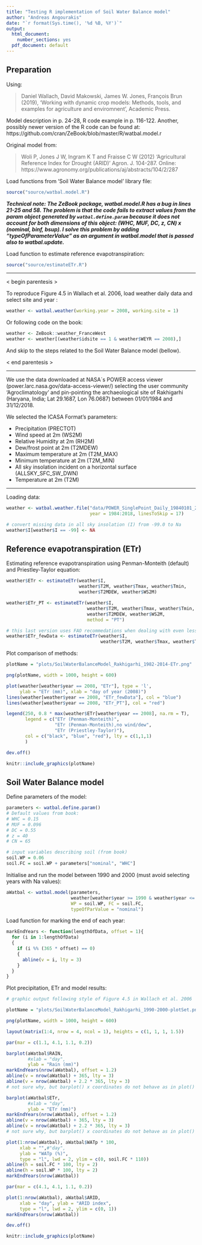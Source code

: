```yaml
---
title: "Testing R implementation of Soil Water Balance model"
author: "Andreas Angourakis"
date: "`r format(Sys.time(), '%d %B, %Y')`"
output:
  html_document:
    number_sections: yes
  pdf_document: default
---
```


## Preparation

Using:

>Daniel Wallach, David Makowski, James W. Jones, François Brun (2019), 'Working with dynamic crop models: Methods, tools, and examples for agriculture and enviromnent', Academic Press.

Model description in p. 24-28, R code example in p. 116-122. Another, possibly newer version of the R code can be found at: https://github.com/cran/ZeBook/blob/master/R/watbal.model.r

Original model from:

>Woli P, Jones J W, Ingram K T and Fraisse C W (2012) 'Agricultural Reference Index for Drought (ARID)' Agron. J. 104-287. Online: https://www.agronomy.org/publications/aj/abstracts/104/2/287

Load functions from 'Soil Water Balance model' library file:

```r
source("source/watbal.model.R")
```

**_Technical note: The ZeBook package, watbal.model.R has a bug in lines 21-25 and 58. The problem is that the code fails to extract values from the param object generated by `watbal.define.param` because it does not account for both dimensions of this object: (WHC, MUF, DC, z, CN) x (nominal, binf, bsup). I solve this problem by adding "typeOfParameterValue" as an argument in watbal.model that is passed also to watbal.update._**

Load function to estimate reference evapotranspiration:

```r
source("source/estimateETr.R")
```

---

< begin parentesis >

To reproduce Figure 4.5 in Wallach et al. 2006, load weather daily data and select site and year :

```r
weather <- watbal.weather(working.year = 2008, working.site = 1)
```

Or following code on the book:

```r
weather <- ZeBook::weather_FranceWest
weather <- weather[(weather$idsite == 1 & weather$WEYR == 2008),]
```

And skip to the steps related to the Soil Water Balance model (bellow).

< end parentesis >

---

We use the data downloaded at NASA´s POWER access viewer (power.larc.nasa.gov/data-access-viewer/) selecting the user community 'Agroclimatology' and pin-pointing the archaeological site of Rakhigarhi (Haryana, India; Lat 29.1687, Lon 76.0687) between 01/01/1984 and 31/12/2018.

We selected the ICASA Format's parameters:

- Precipitation (PRECTOT)  
- Wind speed at 2m (WS2M)  
- Relative Humidity at 2m (RH2M)  
- Dew/frost point at 2m (T2MDEW)  
- Maximum temperature at 2m (T2M_MAX)  
- Minimum temperature at 2m (T2M_MIN)  
- All sky insolation incident on a horizontal surface (ALLSKY_SFC_SW_DWN)  
- Temperature at 2m (T2M)

---

Loading data:

```r
weather <- watbal.weather.file("data/POWER_SinglePoint_Daily_19840101_20181231_029d17N_076d70E_0bd5f9c2.csv", 
                               year = 1984:2018, linesToSkip = 17)

# convert missing data in all sky insolation (I) from -99.0 to Na
weather$I[weather$I == -99] <- NA
```

## Reference evapotranspiration (ETr)

Estimating reference evapotranspiration using Penman-Monteith (default) and Priestley-Taylor equation:

```r
weather$ETr <- estimateETr(weather$I, 
                           weather$T2M, weather$Tmax, weather$Tmin, 
                           weather$T2MDEW, weather$WS2M)

weather$ETr_PT <- estimateETr(weather$I, 
                              weather$T2M, weather$Tmax, weather$Tmin, 
                              weather$T2MDEW, weather$WS2M, 
                              method = "PT")

# this last version uses FAO recommedations when dealing with even less input data:
weather$ETr_fewData <- estimateETr(weather$I, 
                                   weather$T2M, weather$Tmax, weather$Tmin)
```

Plot comparison of methods:

```r
plotName = "plots/SoilWaterBalanceModel_Rakhigarhi_1982-2014-ETr.png"

png(plotName, width = 1000, height = 600)

plot(weather[weather$year == 2008, "ETr"], type = 'l',
     ylab = "ETr (mm)", xlab = "day of year (2008)")
lines(weather[weather$year == 2008, "ETr_fewData"], col = "blue")
lines(weather[weather$year == 2008, "ETr_PT"], col = "red")

legend(250, 0.8 * max(weather$ETr[weather$year == 2008], na.rm = T), 
       legend = c("ETr (Penman-Monteith)", 
                  "ETr (Penman-Monteith),no wind/dew", 
                  "ETr (Priestley-Taylor)"),
       col = c("black", "blue", "red"), lty = c(1,1,1)
       )

dev.off()
```

```r
knitr::include_graphics(plotName)
```

## Soil Water Balance model

Define parameters of the model:

```r
parameters <- watbal.define.param()
# Default values from book:
# WHC = 0.15
# MUF = 0.096
# DC = 0.55
# z = 40
# CN = 65

# input variables describing soil (from book)
soil.WP = 0.06
soil.FC = soil.WP + parameters["nominal", "WHC"]
```

Initialise and run the model between 1990 and 2000 (must avoid selecting years with Na values):

```r
aWatbal <- watbal.model(parameters, 
                        weather[weather$year >= 1990 & weather$year <= 2000,], 
                        WP = soil.WP, FC = soil.FC, 
                        typeOfParValue = "nominal")
```

Load function for marking the end of each year:

```r
markEndYears <- function(lengthOfData, offset = 1){
  for (i in 1:lengthOfData)
  {
    if (i %% (365 * offset) == 0)
    {
      abline(v = i, lty = 3)
    }
  }
}
```

Plot precipitation, ETr and model results:

```r
# graphic output following style of Figure 4.5 in Wallach et al. 2006

plotName = "plots/SoilWaterBalanceModel_Rakhigarhi_1990-2000-plotSet.png"

png(plotName, width = 1000, height = 600)

layout(matrix(1:4, nrow = 4, ncol = 1), heights = c(1, 1, 1, 1.5))

par(mar = c(1.1, 4.1, 1.1, 0.2))

barplot(aWatbal$RAIN, 
        #xlab = "day", 
        ylab = "Rain (mm)")
markEndYears(nrow(aWatbal), offset = 1.2)
abline(v = nrow(aWatbal) + 365, lty = 3)
abline(v = nrow(aWatbal) + 2.2 * 365, lty = 3)
# not sure why, but barplot() x coordinates do not behave as in plot()

barplot(aWatbal$ETr, 
        #xlab = "day", 
        ylab = "ETr (mm)")
markEndYears(nrow(aWatbal), offset = 1.2)
abline(v = nrow(aWatbal) + 365, lty = 3)
abline(v = nrow(aWatbal) + 2.2 * 365, lty = 3)
# not sure why, but barplot() x coordinates do not behave as in plot()

plot(1:nrow(aWatbal), aWatbal$WATp * 100, 
     xlab = "",#"day", 
     ylab = "WATp (%)",
     type = "l", lwd = 2, ylim = c(0, soil.FC * 110))
abline(h = soil.FC * 100, lty = 2)
abline(h = soil.WP * 100, lty = 2)
markEndYears(nrow(aWatbal))

par(mar = c(4.1, 4.1, 1.1, 0.2))

plot(1:nrow(aWatbal), aWatbal$ARID, 
     xlab = "day", ylab = "ARID index",
     type = "l", lwd = 2, ylim = c(0, 1))
markEndYears(nrow(aWatbal))

dev.off()
```

```r
knitr::include_graphics(plotName)
```
